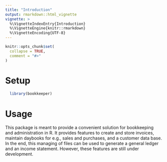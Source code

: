```yaml
---
title: "Introduction"
output: rmarkdown::html_vignette
vignette: >
  %\VignetteIndexEntry{Introduction}
  %\VignetteEngine{knitr::rmarkdown}
  %\VignetteEncoding{UTF-8}
---
```


```r
knitr::opts_chunk$set(
  collapse = TRUE,
  comment = "#>"
)
```

# Setup 

```r
  library(bookkeeper)
```

# Usage

This package is meant to provide a convenient solution for bookkeeping and administration in R. It provides features to create and store invoices, maintain daybooks for e.g., sales and purchases, and a customer data base. In the end, this managing of files can be used to generate a general ledger and an income statement. However, these features are still under development.
